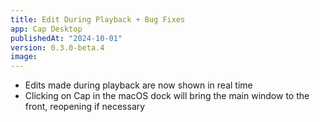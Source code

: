 ```yaml
---
title: Edit During Playback + Bug Fixes
app: Cap Desktop
publishedAt: "2024-10-01"
version: 0.3.0-beta.4
image:
---
```


- Edits made during playback are now shown in real time
- Clicking on Cap in the macOS dock will bring the main window to the front, reopening if necessary
